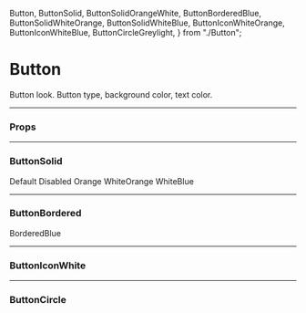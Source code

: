   Button,
  ButtonSolid,
  ButtonSolidOrangeWhite,
  ButtonBorderedBlue,
  ButtonSolidWhiteOrange,
  ButtonSolidWhiteBlue,
  ButtonIconWhiteOrange,
  ButtonIconWhiteBlue,
  ButtonCircleGreylight,
} from "./Button";

<Meta title="UI/Button" component={Button} />

# Button

Button look. Button type, background color, text color.

---

### Props

<Props of={Button} />

---

### ButtonSolid

<Preview>
  <Story name="ButtonSolid">
    <ButtonSolid>Default</ButtonSolid>
  </Story>
  <Story name="ButtonSolidDisabled">
    <ButtonSolid disabled>Disabled</ButtonSolid>
  </Story>
  <Story name="ButtonSolidOrangeWhite">
    <ButtonSolidOrangeWhite>Orange</ButtonSolidOrangeWhite>
  </Story>
  <Story name="ButtonSolidWhiteOrange">
    <ButtonSolidWhiteOrange>WhiteOrange</ButtonSolidWhiteOrange>
  </Story>
  <Story name="ButtonSolidWhiteBlue">
    <ButtonSolidWhiteBlue>WhiteBlue</ButtonSolidWhiteBlue>
  </Story>
</Preview>

---

### ButtonBordered

<Preview>
  <Story name="ButtonBorderedBlue">
    <ButtonBorderedBlue>BorderedBlue</ButtonBorderedBlue>
  </Story>
</Preview>

---

### ButtonIconWhite

<Preview>
  <Story name="ButtonIconWhiteOrange">
    <ButtonIconWhiteOrange>
      <SvgIcon>
        <SvgIconEdit />
      </SvgIcon>
    </ButtonIconWhiteOrange>
  </Story>
  <Story name="ButtonIconWhiteOrangeDisabled">
    <ButtonIconWhiteOrange disabled>
      <SvgIcon>
        <SvgIconEdit />
      </SvgIcon>
    </ButtonIconWhiteOrange>
  </Story>
  <Story name="ButtonIconWhiteBlue">
    <ButtonIconWhiteBlue>
      <SvgIcon>
        <SvgIconPrinter />
      </SvgIcon>
    </ButtonIconWhiteBlue>
  </Story>
</Preview>

---

### ButtonCircle

<Preview>
  <Story name="ButtonCircleGreylight">
    <ButtonCircleGreylight>
      <SvgIcon>
        <SvgIconX />
      </SvgIcon>
    </ButtonCircleGreylight>
  </Story>
</Preview>
